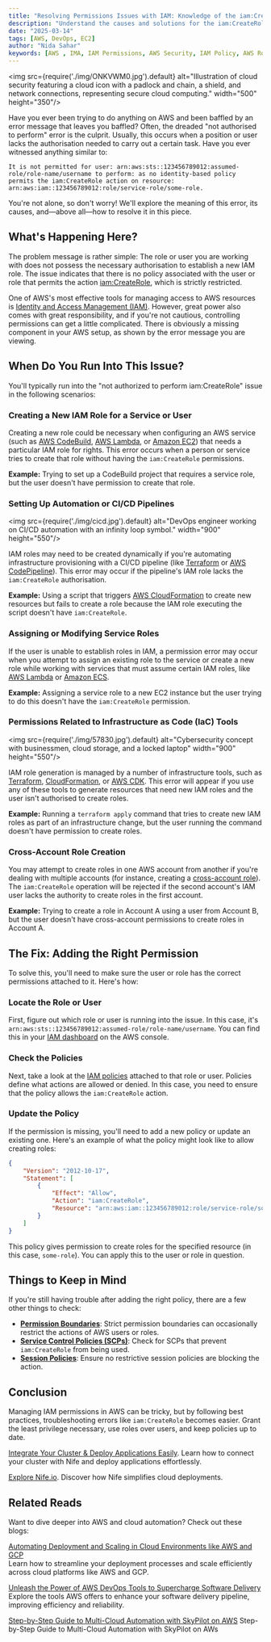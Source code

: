 ```yaml
---
title: "Resolving Permissions Issues with IAM: Knowledge of the iam:CreateRole Error"
description: "Understand the causes and solutions for the iam:CreateRole permission error in AWS IAM. Learn how to troubleshoot and fix permission issues."
date: "2025-03-14"
tags: [AWS, DevOps, EC2]
author: "Nida Sahar"
keywords: [AWS , IMA, IAM Permissions, AWS Security, IAM Policy, AWS Role Management, AWS Access Control]
---
```


<img src={require('./img/ONKVWM0.jpg').default} alt="Illustration of cloud security featuring a cloud icon with a padlock and chain, a shield, and network connections, representing secure cloud computing." width="500" height="350"/>
<br/>

Have you ever been trying to do anything on AWS and been baffled by an error message that leaves you baffled? Often, the dreaded "not authorised to perform" error is the culprit. Usually, this occurs when a position or user lacks the authorisation needed to carry out a certain task. Have you ever witnessed anything similar to:

```
It is not permitted for user: arn:aws:sts::123456789012:assumed-role/role-name/username to perform: as no identity-based policy permits the iam:CreateRole action on resource: arn:aws:iam::123456789012:role/service-role/some-role.
```

You're not alone, so don't worry! We'll explore the meaning of this error, its causes, and—above all—how to resolve it in this piece.

## What's Happening Here?

The problem message is rather simple: The role or user you are working with does not possess the necessary authorisation to establish a new IAM role. The issue indicates that there is no policy associated with the user or role that permits the action [iam:CreateRole](https://docs.aws.amazon.com/IAM/latest/UserGuide/access_policies.html), which is strictly restricted.

One of AWS's most effective tools for managing access to AWS resources is [Identity and Access Management (IAM)](https://aws.amazon.com/iam/). However, great power also comes with great responsibility, and if you're not cautious, controlling permissions can get a little complicated. There is obviously a missing component in your AWS setup, as shown by the error message you are viewing.

## When Do You Run Into This Issue?

You'll typically run into the "not authorized to perform iam:CreateRole" issue in the following scenarios:

### Creating a New IAM Role for a Service or User



Creating a new role could be necessary when configuring an AWS service (such as [AWS CodeBuild](https://aws.amazon.com/codebuild/), [AWS Lambda](https://aws.amazon.com/lambda/), or [Amazon EC2](https://aws.amazon.com/ec2/)) that needs a particular IAM role for rights. This error occurs when a person or service tries to create that role without having the `iam:CreateRole` permissions.

**Example:** Trying to set up a CodeBuild project that requires a service role, but the user doesn't have permission to create that role.

### Setting Up Automation or CI/CD Pipelines

<img src={require('./img/cicd.jpg').default} alt="DevOps engineer working on CI/CD automation with an infinity loop symbol." width="900" height="550"/>
<br/>

IAM roles may need to be created dynamically if you're automating infrastructure provisioning with a CI/CD pipeline (like [Terraform](https://developer.hashicorp.com/terraform/docs) or [AWS CodePipeline](https://aws.amazon.com/codepipeline/)). This error may occur if the pipeline's IAM role lacks the `iam:CreateRole` authorisation.

**Example:** Using a script that triggers [AWS CloudFormation](https://aws.amazon.com/cloudformation/) to create new resources but fails to create a role because the IAM role executing the script doesn't have `iam:CreateRole`.

### Assigning or Modifying Service Roles

If the user is unable to establish roles in IAM, a permission error may occur when you attempt to assign an existing role to the service or create a new role while working with services that must assume certain IAM roles, like [AWS Lambda](https://docs.aws.amazon.com/lambda/latest/dg/lambda-intro-execution-role.html) or [Amazon ECS](https://docs.aws.amazon.com/AmazonECS/latest/developerguide/task-iam-roles.html).

**Example:** Assigning a service role to a new EC2 instance but the user trying to do this doesn't have the `iam:CreateRole` permission.

### Permissions Related to Infrastructure as Code (IaC) Tools


<img src={require('./img/57830.jpg').default} alt="Cybersecurity concept with businessmen, cloud storage, and a locked laptop" width="900" height="550"/>
<br/>

IAM role generation is managed by a number of infrastructure tools, such as [Terraform](https://developer.hashicorp.com/terraform/docs), [CloudFormation](https://docs.aws.amazon.com/cloudformation/index.html), or [AWS CDK](https://docs.aws.amazon.com/cdk/latest/guide/home.html). This error will appear if you use any of these tools to generate resources that need new IAM roles and the user isn't authorised to create roles.

**Example:** Running a `terraform apply` command that tries to create new IAM roles as part of an infrastructure change, but the user running the command doesn't have permission to create roles.

### Cross-Account Role Creation

You may attempt to create roles in one AWS account from another if you're dealing with multiple accounts (for instance, creating a [cross-account role](https://docs.aws.amazon.com/IAM/latest/UserGuide/tutorial_cross-account-with-roles.html)). The `iam:CreateRole` operation will be rejected if the second account's IAM user lacks the authority to create roles in the first account.

**Example:** Trying to create a role in Account A using a user from Account B, but the user doesn't have cross-account permissions to create roles in Account A.

## The Fix: Adding the Right Permission

To solve this, you'll need to make sure the user or role has the correct permissions attached to it. Here's how:

### Locate the Role or User
First, figure out which role or user is running into the issue. In this case, it's `arn:aws:sts::123456789012:assumed-role/role-name/username`. You can find this in your [IAM dashboard](https://console.aws.amazon.com/iam) on the AWS console.

### Check the Policies
Next, take a look at the [IAM policies](https://docs.aws.amazon.com/IAM/latest/UserGuide/access_policies.html) attached to that role or user. Policies define what actions are allowed or denied. In this case, you need to ensure that the policy allows the `iam:CreateRole` action.

### Update the Policy

If the permission is missing, you'll need to add a new policy or update an existing one. Here's an example of what the policy might look like to allow creating roles:

```json
{
    "Version": "2012-10-17",
    "Statement": [
        {
            "Effect": "Allow",
            "Action": "iam:CreateRole",
            "Resource": "arn:aws:iam::123456789012:role/service-role/some-role"
        }
    ]
}
```

This policy gives permission to create roles for the specified resource (in this case, `some-role`). You can apply this to the user or role in question.

## Things to Keep in Mind

If you're still having trouble after adding the right policy, there are a few other things to check:

- **[Permission Boundaries](https://docs.aws.amazon.com/IAM/latest/UserGuide/access_policies_boundaries.html)**: Strict permission boundaries can occasionally restrict the actions of AWS users or roles.
- **[Service Control Policies (SCPs)](https://docs.aws.amazon.com/organizations/latest/userguide/orgs_manage_policies_scps.html)**: Check for SCPs that prevent `iam:CreateRole` from being used.
- **[Session Policies](https://docs.aws.amazon.com/IAM/latest/UserGuide/access_policies.html#policies_session)**: Ensure no restrictive session policies are blocking the action.

## Conclusion

Managing IAM permissions in AWS can be tricky, but by following best practices, troubleshooting errors like `iam:CreateRole` becomes easier. Grant the least privilege necessary, use roles over users, and keep policies up to date.

[Integrate Your Cluster & Deploy Applications Easily](https://docs.nife.io/docs/UI-Guide/Locations/Byoc). Learn how to connect your cluster with Nife and deploy applications effortlessly.  

[Explore Nife.io](https://nife.io/). Discover how Nife simplifies cloud deployments.  

## Related Reads  

Want to dive deeper into AWS and cloud automation? Check out these blogs:  

[Automating Deployment and Scaling in Cloud Environments like AWS and GCP](https://docs.nife.io/blog/automating-deployment-and-scaling-in-cloud-environments-like-aws-and-gcp)  
Learn how to streamline your deployment processes and scale efficiently across cloud platforms like AWS and GCP.  

[Unleash the Power of AWS DevOps Tools to Supercharge Software Delivery](https://docs.nife.io/blog/unleash-power-of-aws-devops-tools-supercharge-software-delivery)  
Explore the tools AWS offers to enhance your software delivery pipeline, improving efficiency and reliability.  

[Step-by-Step Guide to Multi-Cloud Automation with SkyPilot on AWS](https://docs.nife.io/blog/Skypilot/) Step-by-Step Guide to Multi-Cloud Automation with SkyPilot on AWs  

